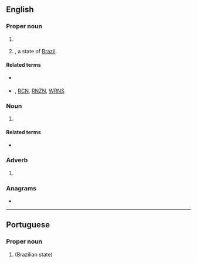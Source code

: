 {{also|rn|Rn}}
==English==

===Proper noun===
{{en-proper noun}}

# {{lb|en|UK|military|nautical}} {{initialism of|Royal Navy|lang=en}}
# {{abbreviation of|Rio Grande do Norte|dot=|lang=en}}, a state of [[Brazil]].

====Related terms====
* {{sense|UK military}} {{l|en|RAF}}
* {{sense|UK military}} {{l|en|RAN}}, [[RCN]], [[RNZN]], [[WRNS]]

===Noun===
{{en-noun}}

# {{lb|en|healthcare}} {{initialism of|[[registered]] [[nurse]]|lang=en}}

====Related terms====
* {{sense|registered nurse}} {{l|en|LPN}}

===Adverb===
{{en-adv|-}}

# {{lb|en|Internet slang|text messaging}} {{abbreviation of|right now|lang=en}}
#: {{ux|en|I'm so tired '''RN'''}}

===Anagrams===
* {{anagrams|en|NR|nr}}

----

==Portuguese==

===Proper noun===
{{pt-proper noun|m}}

# {{abbreviation of|Rio Grande do Norte|lang=pt|dot=}} (Brazilian state)